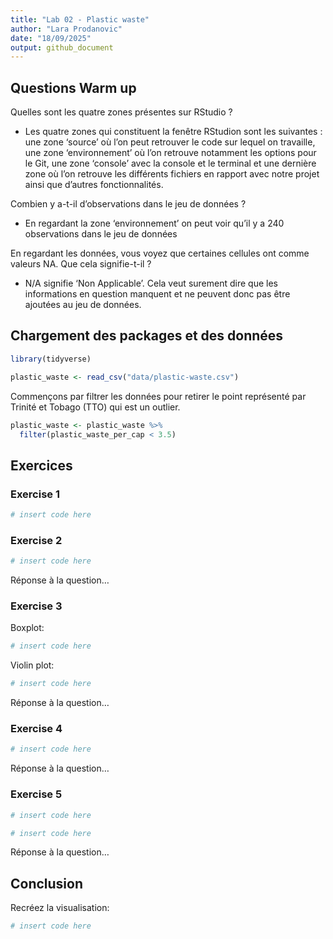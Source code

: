 ```yaml
---
title: "Lab 02 - Plastic waste"
author: "Lara Prodanovic"
date: "18/09/2025"
output: github_document
---
```


## Questions Warm up
Quelles sont les quatre zones présentes sur RStudio ?

- Les quatre zones qui constituent la fenêtre RStudion sont les suivantes : une zone 'source' où l'on peut retrouver le code sur lequel on travaille, une zone 'environnement' où l'on retrouve notamment les options pour le Git, une zone 'console' avec la console et le terminal et une dernière zone où l'on retrouve les différents fichiers en rapport avec notre projet ainsi que d'autres fonctionnalités. 

Combien y a-t-il d’observations dans le jeu de données ? 

- En regardant la zone 'environnement' on peut voir qu'il y a 240 observations dans le jeu de données

En regardant les données, vous voyez que certaines cellules ont comme valeurs NA. Que cela signifie-t-il ?

- N/A signifie 'Non Applicable'. Cela veut surement dire que les informations en question manquent et ne peuvent donc pas être ajoutées au jeu de données.

## Chargement des packages et des données

```r
library(tidyverse) 
```

```r
plastic_waste <- read_csv("data/plastic-waste.csv")
```

Commençons par filtrer les données pour retirer le point représenté par Trinité et Tobago (TTO) qui est un outlier.

```r
plastic_waste <- plastic_waste %>%
  filter(plastic_waste_per_cap < 3.5)
```


## Exercices

### Exercise 1

```r
# insert code here
```

### Exercise 2

```r
# insert code here
```

Réponse à la question...

### Exercise 3

Boxplot:

```r
# insert code here
```

Violin plot:

```r
# insert code here
```

Réponse à la question...

### Exercise 4


```r
# insert code here
```

Réponse à la question...

### Exercise 5


```r
# insert code here
```

```r
# insert code here
```

Réponse à la question...

## Conclusion

Recréez la visualisation:

```r
# insert code here
```
